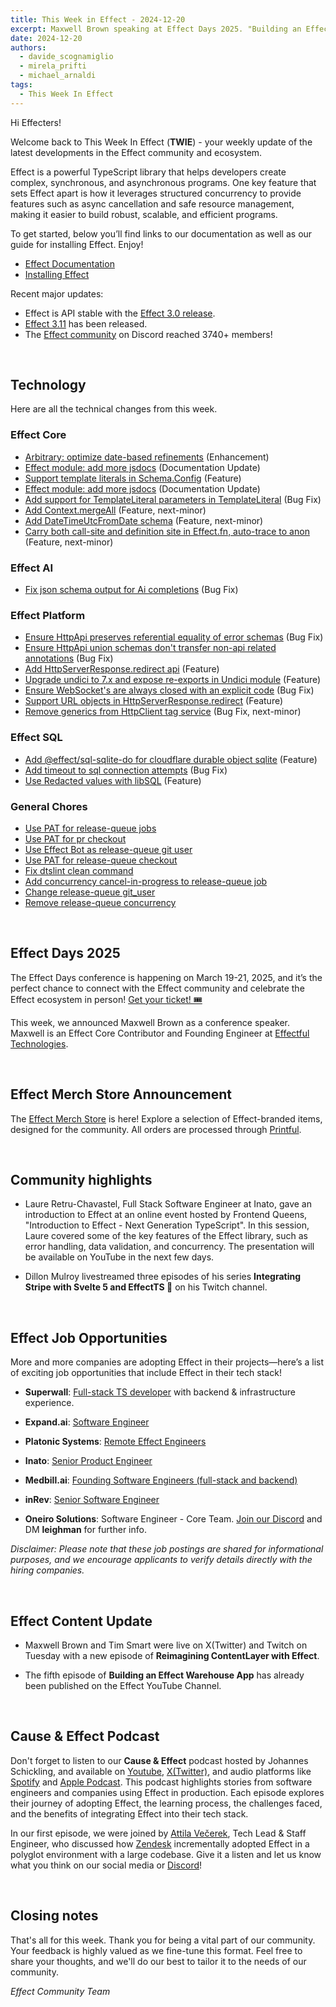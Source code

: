 ```yaml
---
title: This Week in Effect - 2024-12-20
excerpt: Maxwell Brown speaking at Effect Days 2025. "Building an Effect Warehouse App (Part 5)" by Mattia Manzati. Technical updates in Effect.
date: 2024-12-20
authors:
  - davide_scognamiglio
  - mirela_prifti
  - michael_arnaldi
tags:
  - This Week In Effect
---
```



Hi Effecters!

Welcome back to This Week In Effect (**TWIE**) - your weekly update of the latest developments in the Effect community and ecosystem.

Effect is a powerful TypeScript library that helps developers create complex, synchronous, and asynchronous programs. One key feature that sets Effect apart is how it leverages structured concurrency to provide features such as async cancellation and safe resource management, making it easier to build robust, scalable, and efficient programs.

To get started, below you’ll find links to our documentation as well as our guide for installing Effect. Enjoy!

- [Effect Documentation](/docs/getting-started/introduction/)
- [Installing Effect](/docs/getting-started/installation/)

Recent major updates:

- Effect is API stable with the [Effect 3.0 release](https://effect.website/blog/effect-3.0).
- [Effect 3.11](https://effect.website/blog/releases/effect/311/) has been released.
- The [Effect community](https://discord.gg/effect-ts) on Discord reached 3740+ members!

&nbsp;
## Technology

Here are all the technical changes from this week.

### Effect Core
- [Arbitrary: optimize date-based refinements](https://github.com/Effect-TS/effect/pull/4150) (Enhancement)
- [Effect module: add more jsdocs](https://github.com/Effect-TS/effect/pull/4156) (Documentation Update)
- [Support template literals in Schema.Config](https://github.com/Effect-TS/effect/pull/4113) (Feature)
- [Effect module: add more jsdocs](https://github.com/Effect-TS/effect/pull/4165) (Documentation Update)
- [Add support for TemplateLiteral parameters in TemplateLiteral](https://github.com/Effect-TS/effect/pull/4174) (Bug Fix)
- [Add Context.mergeAll](https://github.com/Effect-TS/effect/pull/4135) (Feature, next-minor)
- [Add DateTimeUtcFromDate schema](https://github.com/Effect-TS/effect/pull/3956) (Feature, next-minor)
- [Carry both call-site and definition site in Effect.fn, auto-trace to anon](https://github.com/Effect-TS/effect/pull/4155) (Feature, next-minor)


### Effect AI
- [Fix json schema output for Ai completions](https://github.com/Effect-TS/effect/pull/4139) (Bug Fix)


### Effect Platform
- [Ensure HttpApi preserves referential equality of error schemas](https://github.com/Effect-TS/effect/pull/4145) (Bug Fix)
- [Ensure HttpApi union schemas don't transfer non-api related annotations](https://github.com/Effect-TS/effect/pull/4147) (Bug Fix)
- [Add HttpServerResponse.redirect api](https://github.com/Effect-TS/effect/pull/4152) (Feature)
- [Upgrade undici to 7.x and expose re-exports in Undici module](https://github.com/Effect-TS/effect/pull/4149) (Feature)
- [Ensure WebSocket's are always closed with an explicit code](https://github.com/Effect-TS/effect/pull/4157) (Bug Fix)
- [Support URL objects in HttpServerResponse.redirect](https://github.com/Effect-TS/effect/pull/4154) (Feature)
- [Remove generics from HttpClient tag service](https://github.com/Effect-TS/effect/pull/4169) (Bug Fix, next-minor)


### Effect SQL
- [Add @effect/sql-sqlite-do for cloudflare durable object sqlite](https://github.com/Effect-TS/effect/pull/4141) (Feature)
- [Add timeout to sql connection attempts](https://github.com/Effect-TS/effect/pull/4143) (Bug Fix)
- [Use Redacted values with libSQL](https://github.com/Effect-TS/effect/pull/4112) (Feature)


### General Chores
- [Use PAT for release-queue jobs](https://github.com/Effect-TS/effect/pull/4159) 
- [Use PAT for pr checkout](https://github.com/Effect-TS/effect/pull/4160)
- [Use Effect Bot as release-queue git user](https://github.com/Effect-TS/effect/pull/4161)
- [Use PAT for release-queue checkout](https://github.com/Effect-TS/effect/pull/4162)
- [Fix dtslint clean command](https://github.com/Effect-TS/effect/pull/4167)
- [Add concurrency cancel-in-progress to release-queue job](https://github.com/Effect-TS/effect/pull/4170)
- [Change release-queue git_user](https://github.com/Effect-TS/effect/pull/4171)
- [Remove release-queue concurrency](https://github.com/Effect-TS/effect/pull/4172)


&nbsp;
## Effect Days 2025
The Effect Days conference is happening on March 19-21, 2025, and it’s the perfect chance to connect with the Effect community and celebrate the Effect ecosystem in person! [Get your ticket! 🎟️](https://effect.website/events/effect-days)

This week, we announced Maxwell Brown as a conference speaker. Maxwell is an Effect Core Contributor and Founding Engineer at [Effectful Technologies](https://effectful.co/).
<Tweet id="1869350028076298753" />

&nbsp;
## Effect Merch Store Announcement
The [Effect Merch Store](https://effect.website/merch) is here! Explore a selection of Effect-branded items, designed for the community. All orders are processed through [Printful](https://www.printful.com/).
  <Tweet id="1868605126862385238" />


&nbsp;
## Community highlights

- Laure Retru-Chavastel, Full Stack Software Engineer at Inato, gave an introduction to Effect at an online event hosted by Frontend Queens, "Introduction to Effect - Next Generation TypeScript". In this session, Laure covered some of the key features of the Effect library, such as error handling, data validation, and concurrency. The presentation will be available on YouTube in the next few days.
  <Tweet id="1869431085324742799" />

- Dillon Mulroy livestreamed three episodes of his series **Integrating Stripe with Svelte 5 and EffectTS 🚀** on his Twitch channel.
  <TwitchPlayerNonInteractive video="2328192207" />

&nbsp;
## Effect Job Opportunities

More and more companies are adopting Effect in their projects—here’s a list of exciting job opportunities that include Effect in their tech stack!

- **Superwall**: [Full-stack TS developer](https://twitter.com/jakemor/status/1854248980454228411) with backend & infrastructure experience.

- **Expand.ai**: [Software Engineer](https://twitter.com/getexpandai/status/1858674403430854823)

- **Platonic Systems**: [Remote Effect Engineers](https://twitter.com/platonicsystems/status/1861470819861311945)

- **Inato**: [Senior Product Engineer](https://jobs.lever.co/inato/2bbbe759-d4ce-4cc4-8267-8bc998189469)

- **Medbill.ai**: [Founding Software Engineers (full-stack and backend)](https://www.linkedin.com/posts/codingtom_medbill-ai-activity-7260092522708762624-N7TH)

- **inRev**: [Senior Software Engineer](https://jobs.gusto.com/postings/inrev-llc-senior-full-stack-engineer-332c0453-fd2d-457f-b30c-f5a0e999cbc5)

- **Oneiro Solutions**: Software Engineer - Core Team. [Join our Discord](https://discord.com/channels/795981131316985866/796153351372275743) and DM **leighman** for further info.

*Disclaimer: Please note that these job postings are shared for informational purposes, and we encourage applicants to verify details directly with the hiring companies.*

&nbsp;
## Effect Content Update

- Maxwell Brown and Tim Smart were live on X(Twitter) and Twitch on Tuesday with a new episode of **Reimagining ContentLayer with Effect**.
<Tweet id="1869508040392892794" />

- The fifth episode of **Building an Effect Warehouse App** has already been published on the Effect YouTube Channel.

  <YouTube
    id="https://www.youtube.com/embed/kFHN7DZzpEI?si=KHclo9wm7y0glxQD"
    title="Effect Development: Building an Effect Warehouse App (Part 5)"
  />

&nbsp;
## Cause & Effect Podcast
Don't forget to listen to our **Cause & Effect** podcast hosted by Johannes Schickling, and available on [Youtube](https://www.youtube.com/@effect-ts), [X(Twitter)](https://x.com/EffectTS_/status/1861446144137531585), and audio platforms like [Spotify](https://open.spotify.com/episode/7Bkn7A8EXnoqWWmI0czAdz) and [Apple Podcast](https://podcasts.apple.com/us/podcast/cause-effect/id1781879869). This podcast highlights stories from software engineers and companies using Effect in production. Each episode explores their journey of adopting Effect, the learning process, the challenges faced, and the benefits of integrating Effect into their tech stack.

In our first episode, we were joined by [Attila Večerek](https://x.com/attilavecerek), Tech Lead & Staff Engineer, who discussed how [Zendesk](https://www.zendesk.com) incrementally adopted Effect in a polyglot environment with a large codebase. Give it a listen and let us know what you think on our social media or [Discord](https://discord.gg/effect-ts)!

<YouTube
  id="https://youtu.be/rNAqPHBQFEQ"
  title="Adopting Effect at Zendesk w/ Attila Večerek | Cause & Effect #1"
/>

&nbsp;
## Closing notes

That's all for this week. Thank you for being a vital part of our community. Your feedback is highly valued as we fine-tune this format. Feel free to share your thoughts, and we'll do our best to tailor it to the needs of our community.

_Effect Community Team_
